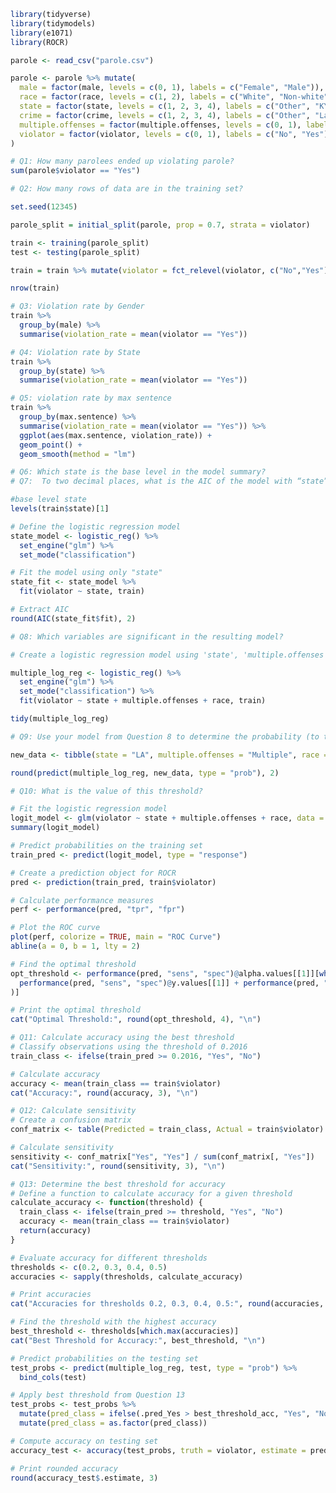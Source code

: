 ```{r}
library(tidyverse)
library(tidymodels)
library(e1071)
library(ROCR)

parole <- read_csv("parole.csv")
```

```{r}
parole <- parole %>% mutate(
  male = factor(male, levels = c(0, 1), labels = c("Female", "Male")),
  race = factor(race, levels = c(1, 2), labels = c("White", "Non-white")),
  state = factor(state, levels = c(1, 2, 3, 4), labels = c("Other", "KY", "LA", "VA")),
  crime = factor(crime, levels = c(1, 2, 3, 4), labels = c("Other", "Larceny", "Drug", "Driving")),
  multiple.offenses = factor(multiple.offenses, levels = c(0, 1), labels = c("Other", "Multiple")),
  violator = factor(violator, levels = c(0, 1), labels = c("No", "Yes"))
)
```

```{r}
# Q1: How many parolees ended up violating parole?
sum(parole$violator == "Yes")
```

```{r}
# Q2: How many rows of data are in the training set?

set.seed(12345)

parole_split = initial_split(parole, prop = 0.7, strata = violator)

train <- training(parole_split)
test <- testing(parole_split)

train = train %>% mutate(violator = fct_relevel(violator, c("No","Yes")))

nrow(train)
```

```{r}
# Q3: Violation rate by Gender
train %>%
  group_by(male) %>%
  summarise(violation_rate = mean(violator == "Yes"))
```

```{r}
# Q4: Violation rate by State
train %>%
  group_by(state) %>%
  summarise(violation_rate = mean(violator == "Yes"))
```

```{r}
# Q5: violation rate by max sentence
train %>%
  group_by(max.sentence) %>%
  summarise(violation_rate = mean(violator == "Yes")) %>%
  ggplot(aes(max.sentence, violation_rate)) +
  geom_point() +
  geom_smooth(method = "lm")
```

```{r}
# Q6: Which state is the base level in the model summary? 
# Q7:  To two decimal places, what is the AIC of the model with “state” to predict “violator”? 

#base level state
levels(train$state)[1]

# Define the logistic regression model
state_model <- logistic_reg() %>%
  set_engine("glm") %>%
  set_mode("classification")

# Fit the model using only "state"
state_fit <- state_model %>%
  fit(violator ~ state, train)

# Extract AIC
round(AIC(state_fit$fit), 2)
```

```{r}
# Q8: Which variables are significant in the resulting model?

# Create a logistic regression model using 'state', 'multiple.offenses', and 'race'

multiple_log_reg <- logistic_reg() %>%
  set_engine("glm") %>%
  set_mode("classification") %>%
  fit(violator ~ state + multiple.offenses + race, train)

tidy(multiple_log_reg)
```

```{r}
# Q9: Use your model from Question 8 to determine the probability (to two decimal places) that the following parolee will violate parole: The parolee is in Louisiana, has multiple offenses, and is white.

new_data <- tibble(state = "LA", multiple.offenses = "Multiple", race = "White")

round(predict(multiple_log_reg, new_data, type = "prob"), 2)

```

```{r}
# Q10: What is the value of this threshold?

# Fit the logistic regression model
logit_model <- glm(violator ~ state + multiple.offenses + race, data = train, family = binomial)
summary(logit_model)

# Predict probabilities on the training set
train_pred <- predict(logit_model, type = "response")

# Create a prediction object for ROCR
pred <- prediction(train_pred, train$violator)

# Calculate performance measures
perf <- performance(pred, "tpr", "fpr")

# Plot the ROC curve
plot(perf, colorize = TRUE, main = "ROC Curve")
abline(a = 0, b = 1, lty = 2)

# Find the optimal threshold
opt_threshold <- performance(pred, "sens", "spec")@alpha.values[[1]][which.max(
  performance(pred, "sens", "spec")@y.values[[1]] + performance(pred, "sens", "spec")@x.values[[1]]
)]

# Print the optimal threshold
cat("Optimal Threshold:", round(opt_threshold, 4), "\n")

```

```{r}
# Q11: Calculate accuracy using the best threshold
# Classify observations using the threshold of 0.2016
train_class <- ifelse(train_pred >= 0.2016, "Yes", "No")

# Calculate accuracy
accuracy <- mean(train_class == train$violator)
cat("Accuracy:", round(accuracy, 3), "\n")


```

```{r}
# Q12: Calculate sensitivity
# Create a confusion matrix
conf_matrix <- table(Predicted = train_class, Actual = train$violator)

# Calculate sensitivity
sensitivity <- conf_matrix["Yes", "Yes"] / sum(conf_matrix[, "Yes"])
cat("Sensitivity:", round(sensitivity, 3), "\n")
```

```{r}
# Q13: Determine the best threshold for accuracy
# Define a function to calculate accuracy for a given threshold
calculate_accuracy <- function(threshold) {
  train_class <- ifelse(train_pred >= threshold, "Yes", "No")
  accuracy <- mean(train_class == train$violator)
  return(accuracy)
}

# Evaluate accuracy for different thresholds
thresholds <- c(0.2, 0.3, 0.4, 0.5)
accuracies <- sapply(thresholds, calculate_accuracy)

# Print accuracies
cat("Accuracies for thresholds 0.2, 0.3, 0.4, 0.5:", round(accuracies, 3), "\n")

# Find the threshold with the highest accuracy
best_threshold <- thresholds[which.max(accuracies)]
cat("Best Threshold for Accuracy:", best_threshold, "\n")


```

```{r}
# Predict probabilities on the testing set
test_probs <- predict(multiple_log_reg, test, type = "prob") %>%
  bind_cols(test)

# Apply best threshold from Question 13
test_probs <- test_probs %>%
  mutate(pred_class = ifelse(.pred_Yes > best_threshold_acc, "Yes", "No")) %>%
  mutate(pred_class = as.factor(pred_class))

# Compute accuracy on testing set
accuracy_test <- accuracy(test_probs, truth = violator, estimate = pred_class)

# Print rounded accuracy
round(accuracy_test$.estimate, 3)

```

